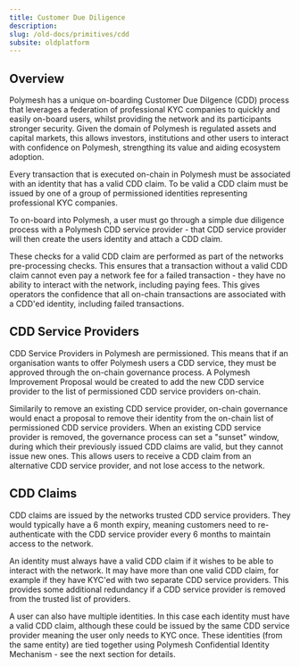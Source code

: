 ```yaml
---
title: Customer Due Diligence
description:
slug: /old-docs/primitives/cdd
subsite: oldplatform
---
```


## Overview

Polymesh has a unique on-boarding Customer Due Dilgence (CDD) process that leverages a federation of professional KYC companies to quickly and easily on-board users, whilst providing the network and its participants stronger security. Given the domain of Polymesh is regulated assets and capital markets, this allows investors, institutions and other users to interact with confidence on Polymesh, strengthing its value and aiding ecosystem adoption.

Every transaction that is executed on-chain in Polymesh must be associated with an identity that has a valid CDD claim. To be valid a CDD claim must be issued by one of a group of permissioned identities representing professional KYC companies.

To on-board into Polymesh, a user must go through a simple due diligence process with a Polymesh CDD service provider - that CDD service provider will then create the users identity and attach a CDD claim.

These checks for a valid CDD claim are performed as part of the networks pre-processing checks. This ensures that a transaction without a valid CDD claim cannot even pay a network fee for a failed transaction - they have no ability to interact with the network, including paying fees. This gives operators the confidence that all on-chain transactions are associated with a CDD'ed identity, including failed transactions.

## CDD Service Providers

CDD Service Providers in Polymesh are permissioned. This means that if an organisation wants to offer Polymesh users a CDD service, they must be approved through the on-chain governance process. A Polymesh Improvement Proposal would be created to add the new CDD service provider to the list of permissioned CDD service providers on-chain.

Similarily to remove an existing CDD service provider, on-chain governance would enact a proposal to remove their identity from the on-chain list of permissioned CDD service providers. When an existing CDD service provider is removed, the governance process can set a "sunset" window, during which their previously issued CDD claims are valid, but they cannot issue new ones. This allows users to receive a CDD claim from an alternative CDD service provider, and not lose access to the network.

## CDD Claims

CDD claims are issued by the networks trusted CDD service providers. They would typically have a 6 month expiry, meaning customers need to re-authenticate with the CDD service provider every 6 months to maintain access to the network.

An identity must always have a valid CDD claim if it wishes to be able to interact with the network. It may have more than one valid CDD claim, for example if they have KYC'ed with two separate CDD service providers. This provides some additional redundancy if a CDD service provider is removed from the trusted list of providers.

A user can also have multiple identities. In this case each identity must have a valid CDD claim, although these could be issued by the same CDD service provider meaning the user only needs to KYC once. These identities (from the same entity) are tied together using Polymesh Confidential Identity Mechanism - see the next section for details.